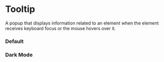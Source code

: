 
<Meta of={TooltipStories} />

# Tooltip

<p className="italic">
  A popup that displays information related to an element when the element receives keyboard focus or the mouse hovers
  over it.
</p>

<RadixDocs componentName="tooltip" />

### Default

<Canvas of={TooltipStories.Default} />

### Dark Mode

<Canvas of={TooltipStories.DarkMode} className="canvas-dark" />
